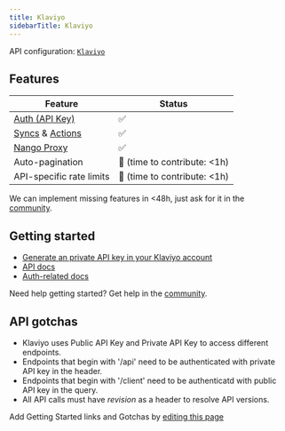 ```yaml
---
title: Klaviyo
sidebarTitle: Klaviyo
---
```


API configuration: [`Klaviyo`](https://nango.dev/providers.yaml)

## Features

| Feature                                                                          | Status                          |
| -------------------------------------------------------------------------------- | ------------------------------- |
| [Auth (API Key)](/guides/api-key)                                                      | ✅                              |
| [Syncs](/guides/sync) & [Actions](/guides/action)                                                              | ✅                              |
| [Nango Proxy](/guides/proxy)                          | ✅   |
| Auto-pagination                     | 🚫 (time to contribute: &lt;1h) |
| API-specific rate limits | 🚫 (time to contribute: &lt;1h) |

<Tip>We can implement missing features in &lt;48h, just ask for it in the [community](https://nango.dev/slack).</Tip>
## Getting started

-   [Generate an private API key in your Klaviyo account](https://developers.klaviyo.com/en/docs/retrieve_api_credentials)
-   [API docs](https://developers.klaviyo.com/en/reference)
-   [Auth-related docs](https://developers.klaviyo.com/en/docs/authenticate_)

<Tip>Need help getting started? Get help in the [community](https://nango.dev/slack).</Tip>

## API gotchas

- Klaviyo uses Public API Key and Private API Key to access different endpoints.
- Endpoints that begin with '/api' need to be authenticated with private API key in the header.
- Endpoints that begin with '/client' need to be authenticatd with public API key in the query.
- All API calls must have _revision_ as a header to resolve API versions.

<Note>Add Getting Started links and Gotchas by [editing this page](https://github.com/nangohq/nango/tree/master/docs-v2/integrations/all/klaviyo.mdx)</Note>
